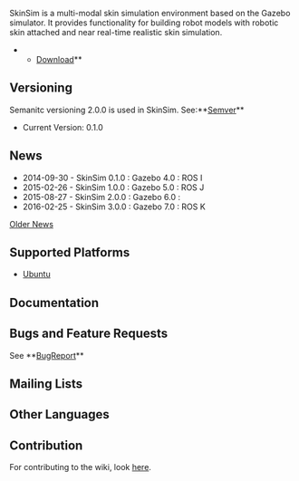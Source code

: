[[https://rommelalonzo.bitbucket.org/skinsim/|{{http://rommelalonzo.bitbucket.org/images/skinsim_logo.png|SkinSim Website}}]]

SkinSim is a multi-modal skin simulation environment based on the Gazebo simulator. It provides functionality for building robot models with robotic skin attached and near real-time realistic skin simulation.


**[[https://bitbucket.org/rommelAlonzo/skinsim_rommel/downloads|Download]]**

==Versioning==
Semanitc versioning 2.0.0 is used in SkinSim. See:**[[http://semver.org|Semver]]**

* Current Version: 0.1.0

== News ==

* 2014-09-30 - SkinSim 0.1.0 : Gazebo 4.0 : ROS I
* 2015-02-26 - SkinSim 1.0.0 : Gazebo 5.0 : ROS J
* 2015-08-27 - SkinSim 2.0.0 : Gazebo 6.0 :
* 2016-02-25 - SkinSim 3.0.0 : Gazebo 7.0 : ROS K


[[OldNews|Older News]]


== Supported Platforms ==

* [[Ubuntu]]

== Documentation ==


== Bugs and Feature Requests ==

See **[[BugReport]]**

== Mailing Lists ==


== Other Languages ==

== Contribution ==

For contributing to the wiki, look [[wiki|here]].
